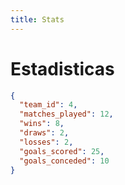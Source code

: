 ```yaml
---
title: Stats
---
```


# Estadisticas

```json
{
  "team_id": 4,
  "matches_played": 12,
  "wins": 8,
  "draws": 2,
  "losses": 2,
  "goals_scored": 25,
  "goals_conceded": 10
}
